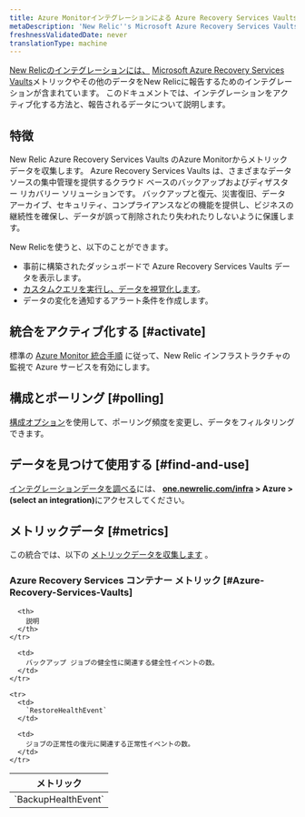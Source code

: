```yaml
---
title: Azure Monitorインテグレーションによる Azure Recovery Services Vaults
metaDescription: 'New Relic''s Microsoft Azure Recovery Services Vaults integration: what data it reports and how to enable it.'
freshnessValidatedDate: never
translationType: machine
---
```


[New Relicのインテグレーションには、](/docs/infrastructure/integrations-getting-started/getting-started/introduction-infrastructure-integrations) [Microsoft Azure Recovery Services Vaults](https://learn.microsoft.com/en-us/azure/backup/backup-azure-recovery-services-vault-overview/)メトリックやその他のデータをNew Relicに報告するためのインテグレーションが含まれています。 このドキュメントでは、インテグレーションをアクティブ化する方法と、報告されるデータについて説明します。

## 特徴

New Relic Azure Recovery Services Vaults のAzure Monitorからメトリック データを収集します。 Azure Recovery Services Vaults は、さまざまなデータ ソースの集中管理を提供するクラウド ベースのバックアップおよびディザスター リカバリー ソリューションです。 バックアップと復元、災害復旧、データ アーカイブ、セキュリティ、コンプライアンスなどの機能を提供し、ビジネスの継続性を確保し、データが誤って削除されたり失われたりしないように保護します。

New Relicを使うと、以下のことができます。

* 事前に構築されたダッシュボードで Azure Recovery Services Vaults データを表示します。
* [カスタムクエリを実行し、データを視覚化します](/docs/infrastructure/integrations-getting-started/getting-started/use-integration-data-new-relic-insights)。
* データの変化を通知するアラート条件を作成します。

## 統合をアクティブ化する [#activate]

標準の [Azure Monitor 統合手順](/docs/infrastructure/microsoft-azure-integrations/azure-integrations-list/azure-monitor) に従って、New Relic インフラストラクチャの監視で Azure サービスを有効にします。

## 構成とポーリング [#polling]

[構成オプション](/docs/infrastructure/microsoft-azure-integrations/azure-integrations-list/azure-monitor/#settings)を使用して、ポーリング頻度を変更し、データをフィルタリングできます。

## データを見つけて使用する [#find-and-use]

[インテグレーションデータを調べる](/docs/infrastructure/integrations/find-use-infrastructure-integration-data)には、 <DNT>**[one.newrelic.com/infra](https://one.newrelic.com/infra) > Azure > (select an integration)**</DNT>にアクセスしてください。

## メトリックデータ [#metrics]

この統合では、以下の [メトリックデータを収集します](/docs/infrastructure/integrations-getting-started/getting-started/understand-integration-data-data-types#metric) 。

### Azure Recovery Services コンテナー メトリック [#Azure-Recovery-Services-Vaults]

<table>
  <thead>
    <tr>
      <th style={{ width: "300px" }}>
        メトリック
      </th>

      <th>
        説明
      </th>
    </tr>
  </thead>

  <tbody>
    <tr>
      <td>
        `BackupHealthEvent`
      </td>

      <td>
        バックアップ ジョブの健全性に関連する健全性イベントの数。
      </td>
    </tr>

    <tr>
      <td>
        `RestoreHealthEvent`
      </td>

      <td>
        ジョブの正常性の復元に関連する正常性イベントの数。
      </td>
    </tr>
  </tbody>
</table>
